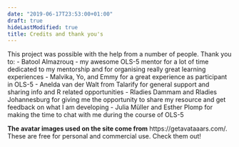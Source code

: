 ```yaml
---
date: "2019-06-17T23:53:00+01:00"
draft: true
hideLastModified: true
title: Credits and thank you's
---
```



This project was possible with the help from a number of people. Thank you to: 
- Batool Almazrouq - my awesome OLS-5 mentor for a lot of time dedicated to my mentorship and for organising really great learning experiences 
- Malvika, Yo, and Emmy for a great experience as participant in OLS-5 
- Anelda van der Walt from Talarify for general support and sharing info and R related opportunities
- Rladies Dammam and Rladies Johannesburg for giving me the opportunity to share my resource and get feedback on what I am developing
- Julia Müller and Esther Plomp for making the time to chat with me during the course of OLS-5



**The avatar images used on the site come from** https://getavataaars.com/. These are free for personal and commercial use. Check them out!